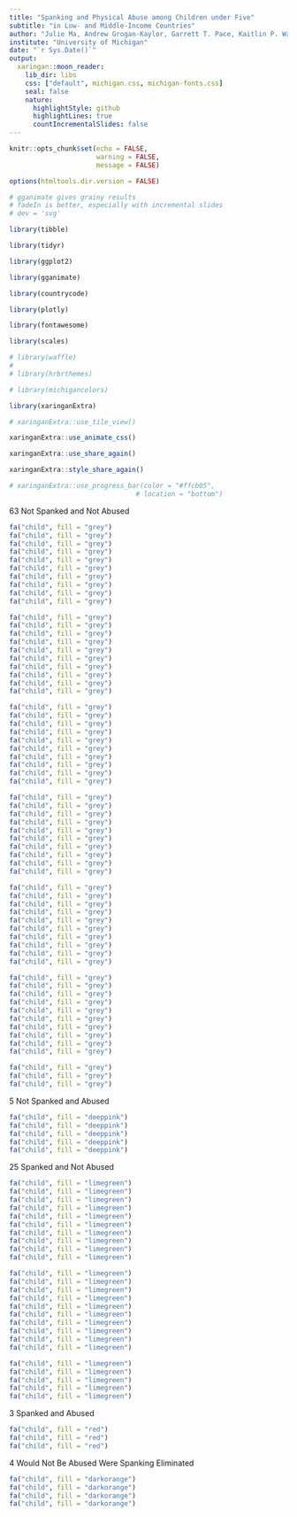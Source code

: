 ```yaml
---
title: "Spanking and Physical Abuse among Children under Five"
subtitle: "in Low- and Middle-Income Countries"
author: "Julie Ma, Andrew Grogan-Kaylor, Garrett T. Pace, Kaitlin P. Ward, Shawna J. Lee"
institute: "University of Michigan"
date: "`r Sys.Date()`"
output:
  xaringan::moon_reader:
    lib_dir: libs
    css: ["default", michigan.css, michigan-fonts.css]
    seal: false
    nature:
      highlightStyle: github
      highlightLines: true
      countIncrementalSlides: false
---
```


```r

knitr::opts_chunk$set(echo = FALSE,
                      warning = FALSE,
                      message = FALSE)

options(htmltools.dir.version = FALSE)

# gganimate gives grainy results
# fadeIn is better, especially with incremental slides
# dev = 'svg'


```

```r

library(tibble) 

library(tidyr)

library(ggplot2)

library(gganimate)

library(countrycode)

library(plotly)

library(fontawesome)

library(scales)

# library(waffle)
# 
# library(hrbrthemes)

# library(michigancolors)

library(xaringanExtra)

# xaringanExtra::use_tile_view()

xaringanExtra::use_animate_css()

xaringanExtra::use_share_again()

xaringanExtra::style_share_again()

# xaringanExtra::use_progress_bar(color = "#ffcb05", 
                                # location = "bottom")

```

63 Not Spanked and Not Abused

```r

fa("child", fill = "grey")
fa("child", fill = "grey")
fa("child", fill = "grey")
fa("child", fill = "grey")
fa("child", fill = "grey")
fa("child", fill = "grey")
fa("child", fill = "grey")
fa("child", fill = "grey")
fa("child", fill = "grey")
fa("child", fill = "grey")

fa("child", fill = "grey")
fa("child", fill = "grey")
fa("child", fill = "grey")
fa("child", fill = "grey")
fa("child", fill = "grey")
fa("child", fill = "grey")
fa("child", fill = "grey")
fa("child", fill = "grey")
fa("child", fill = "grey")
fa("child", fill = "grey")

fa("child", fill = "grey")
fa("child", fill = "grey")
fa("child", fill = "grey")
fa("child", fill = "grey")
fa("child", fill = "grey")
fa("child", fill = "grey")
fa("child", fill = "grey")
fa("child", fill = "grey")
fa("child", fill = "grey")
fa("child", fill = "grey")

fa("child", fill = "grey")
fa("child", fill = "grey")
fa("child", fill = "grey")
fa("child", fill = "grey")
fa("child", fill = "grey")
fa("child", fill = "grey")
fa("child", fill = "grey")
fa("child", fill = "grey")
fa("child", fill = "grey")
fa("child", fill = "grey")

fa("child", fill = "grey")
fa("child", fill = "grey")
fa("child", fill = "grey")
fa("child", fill = "grey")
fa("child", fill = "grey")
fa("child", fill = "grey")
fa("child", fill = "grey")
fa("child", fill = "grey")
fa("child", fill = "grey")
fa("child", fill = "grey")

fa("child", fill = "grey")
fa("child", fill = "grey")
fa("child", fill = "grey")
fa("child", fill = "grey")
fa("child", fill = "grey")
fa("child", fill = "grey")
fa("child", fill = "grey")
fa("child", fill = "grey")
fa("child", fill = "grey")
fa("child", fill = "grey")

fa("child", fill = "grey")
fa("child", fill = "grey")
fa("child", fill = "grey")

```

5 Not Spanked and Abused

```r

fa("child", fill = "deeppink")
fa("child", fill = "deeppink")
fa("child", fill = "deeppink")
fa("child", fill = "deeppink")
fa("child", fill = "deeppink")

```

25 Spanked and Not Abused

```r

fa("child", fill = "limegreen")
fa("child", fill = "limegreen")
fa("child", fill = "limegreen")
fa("child", fill = "limegreen")
fa("child", fill = "limegreen")
fa("child", fill = "limegreen")
fa("child", fill = "limegreen")
fa("child", fill = "limegreen")
fa("child", fill = "limegreen")
fa("child", fill = "limegreen")

fa("child", fill = "limegreen")
fa("child", fill = "limegreen")
fa("child", fill = "limegreen")
fa("child", fill = "limegreen")
fa("child", fill = "limegreen")
fa("child", fill = "limegreen")
fa("child", fill = "limegreen")
fa("child", fill = "limegreen")
fa("child", fill = "limegreen")
fa("child", fill = "limegreen")

fa("child", fill = "limegreen")
fa("child", fill = "limegreen")
fa("child", fill = "limegreen")
fa("child", fill = "limegreen")
fa("child", fill = "limegreen")

```

3 Spanked and Abused

```r

fa("child", fill = "red")
fa("child", fill = "red")
fa("child", fill = "red")

```

4 Would Not Be Abused Were Spanking Eliminated

```r

fa("child", fill = "darkorange")
fa("child", fill = "darkorange")
fa("child", fill = "darkorange")
fa("child", fill = "darkorange")

```

